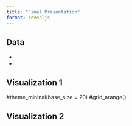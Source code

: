 ```yaml
---
title: "Final Presentation"
format: revealjs
---
```


## Data

*   

*   



## Visualization 1

#theme_mininal(base_size = 20)
#grid_arange()

## Visualization 2



